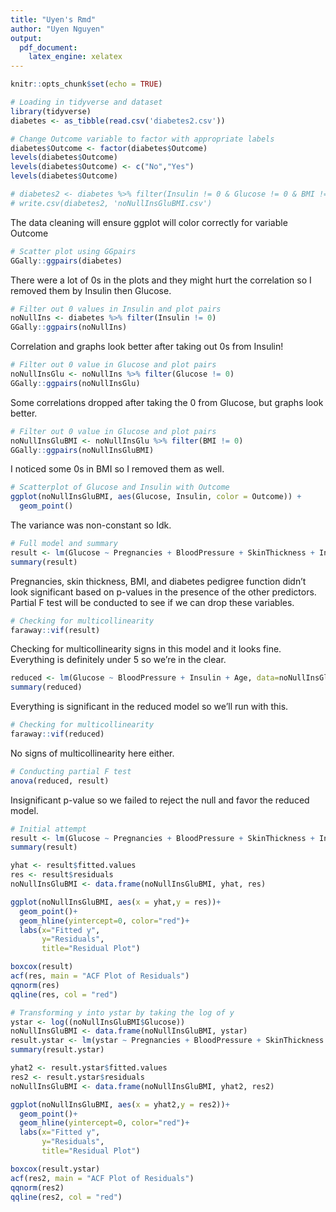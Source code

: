 ```yaml
---
title: "Uyen's Rmd"
author: "Uyen Nguyen"
output: 
  pdf_document:
    latex_engine: xelatex
---
```


```r
knitr::opts_chunk$set(echo = TRUE)

# Loading in tidyverse and dataset
library(tidyverse)
diabetes <- as_tibble(read.csv('diabetes2.csv'))

# Change Outcome variable to factor with appropriate labels
diabetes$Outcome <- factor(diabetes$Outcome)
levels(diabetes$Outcome)
levels(diabetes$Outcome) <- c("No","Yes")
levels(diabetes$Outcome)

# diabetes2 <- diabetes %>% filter(Insulin != 0 & Glucose != 0 & BMI != 0)
# write.csv(diabetes2, 'noNullInsGluBMI.csv')
```

The data cleaning will ensure ggplot will color correctly for variable Outcome

```r
# Scatter plot using GGpairs
GGally::ggpairs(diabetes)
```

There were a lot of 0s in the plots and they might hurt the correlation so I removed them by Insulin then Glucose.

```r
# Filter out 0 values in Insulin and plot pairs
noNullIns <- diabetes %>% filter(Insulin != 0)
GGally::ggpairs(noNullIns)
```

Correlation and graphs look better after taking out 0s from Insulin!

```r
# Filter out 0 value in Glucose and plot pairs
noNullInsGlu <- noNullIns %>% filter(Glucose != 0)
GGally::ggpairs(noNullInsGlu)
```

Some correlations dropped after taking the 0 from Glucose, but graphs look better. 

```r
# Filter out 0 value in Glucose and plot pairs
noNullInsGluBMI <- noNullInsGlu %>% filter(BMI != 0)
GGally::ggpairs(noNullInsGluBMI)
```

I noticed some 0s in BMI so I removed them as well. 

```r
# Scatterplot of Glucose and Insulin with Outcome
ggplot(noNullInsGluBMI, aes(Glucose, Insulin, color = Outcome)) +
  geom_point()
```

The variance was non-constant so Idk.

```r
# Full model and summary
result <- lm(Glucose ~ Pregnancies + BloodPressure + SkinThickness + Insulin + BMI + DiabetesPedigreeFunction + Age, data=noNullInsGluBMI)
summary(result)
```

Pregnancies, skin thickness, BMI, and diabetes pedigree function didn't look significant based on p-values in the presence of the other predictors. Partial F test will be conducted to see if we can drop these variables. 

```r
# Checking for multicollinearity
faraway::vif(result)
```

Checking for multicollinearity signs in this model and it looks fine. Everything is definitely under 5 so we're in the clear. 

```r
reduced <- lm(Glucose ~ BloodPressure + Insulin + Age, data=noNullInsGluBMI)
summary(reduced)
```

Everything is significant in the reduced model so we'll run with this. 

```r
# Checking for multicollinearity
faraway::vif(reduced)
```

No signs of multicollinearity here either. 

```r
# Conducting partial F test
anova(reduced, result)
```

Insignificant p-value so we failed to reject the null and favor the reduced model. 



```r
# Initial attempt
result <- lm(Glucose ~ Pregnancies + BloodPressure + SkinThickness + Insulin + BMI + DiabetesPedigreeFunction + Age, data=noNullInsGluBMI)
summary(result)

yhat <- result$fitted.values
res <- result$residuals
noNullInsGluBMI <- data.frame(noNullInsGluBMI, yhat, res)

ggplot(noNullInsGluBMI, aes(x = yhat,y = res))+
  geom_point()+
  geom_hline(yintercept=0, color="red")+
  labs(x="Fitted y",
       y="Residuals",
       title="Residual Plot")

boxcox(result)
acf(res, main = "ACF Plot of Residuals")
qqnorm(res)
qqline(res, col = "red")

# Transforming y into ystar by taking the log of y
ystar <- log((noNullInsGluBMI$Glucose))
noNullInsGluBMI <- data.frame(noNullInsGluBMI, ystar)
result.ystar <- lm(ystar ~ Pregnancies + BloodPressure + SkinThickness + Insulin + BMI + DiabetesPedigreeFunction + Age, data=noNullInsGluBMI)
summary(result.ystar)

yhat2 <- result.ystar$fitted.values
res2 <- result.ystar$residuals
noNullInsGluBMI <- data.frame(noNullInsGluBMI, yhat2, res2)

ggplot(noNullInsGluBMI, aes(x = yhat2,y = res2))+
  geom_point()+
  geom_hline(yintercept=0, color="red")+
  labs(x="Fitted y",
       y="Residuals",
       title="Residual Plot")

boxcox(result.ystar)
acf(res2, main = "ACF Plot of Residuals")
qqnorm(res2)
qqline(res2, col = "red")
```




